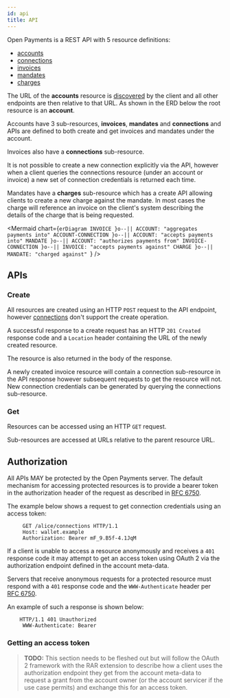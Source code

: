 ```yaml
---
id: api
title: API
---
```



Open Payments is a REST API with 5 resource definitions:

- [accounts](./accounts)
- [connections](./connections)
- [invoices](./invoices)
- [mandates](./mandates)
- [charges](./charges)

The URL of the **accounts** resource is [discovered](./discovery) by the client
and all other endpoints are then relative to that URL. As shown in the ERD below
the root resource is an **account**.

Accounts have 3 sub-resources, **invoices**, **mandates** and **connections**
and APIs are defined to both create and get invoices and mandates under the
account.

Invoices also have a **connections** sub-resource.

It is not possible to create a new connection explicitly via the API, however
when a client queries the connections resource (under an account or invoice) a
new set of connection credentials is returned each time.

Mandates have a **charges** sub-resource which has a create API allowing clients
to create a new charge against the mandate. In most cases the charge will
reference an invoice on the client's system describing the details of the charge
that is being requested.

<Mermaid
  chart={`erDiagram
  INVOICE }o--|| ACCOUNT: "aggregates payments into"
  ACCOUNT-CONNECTION }o--|| ACCOUNT: "accepts payments into"
  MANDATE }o--|| ACCOUNT: "authorizes payments from"
  INVOICE-CONNECTION }o--|| INVOICE: "accepts payments against"
  CHARGE }o--|| MANDATE: "charged against"
`}
/>

## APIs

### Create

All resources are created using an HTTP `POST` request to the API endpoint,
however [connections](./connections) don't support the create operation.

A successful response to a create request has an HTTP `201 Created` response
code and a `Location` header containing the URL of the newly created resource.

The resource is also returned in the body of the response.

A newly created invoice resource will contain a connection sub-resource in the
API response however subsequent requests to get the resource will not. New
connection credentials can be generated by querying the connections
sub-resource.

### Get

Resources can be accessed using an HTTP `GET` request.

Sub-resources are accessed at URLs relative to the parent resource URL.

## Authorization

All APIs MAY be protected by the Open Payments server. The default mechanism for
accessing protected resources is to provide a bearer token in the authorization
header of the request as described in
[RFC 6750](https://tools.ietf.org/html/rfc6750).

The example below shows a request to get connection credentials using an access
token:

```http
     GET /alice/connections HTTP/1.1
     Host: wallet.example
     Authorization: Bearer mF_9.B5f-4.1JqM
```

If a client is unable to access a resource anonymously and receives a `401`
response code it may attempt to get an access token using OAuth 2 via the
authorization endpoint defined in the account meta-data.

Servers that receive anonymous requests for a protected resource must respond
with a `401` response code and the `WWW-Authenticate` header per
[RFC 6750](https://tools.ietf.org/html/rfc6750).

An example of such a response is shown below:

```http
    HTTP/1.1 401 Unauthorized
     WWW-Authenticate: Bearer
```

### Getting an access token

> **TODO:** This section needs to be fleshed out but will follow the OAuth 2
> framework with the RAR extension to describe how a client uses the
> authorization endpoint they get from the account meta-data to request a grant
> from the account owner (or the account servicer if the use case permits) and
> exchange this for an access token.
